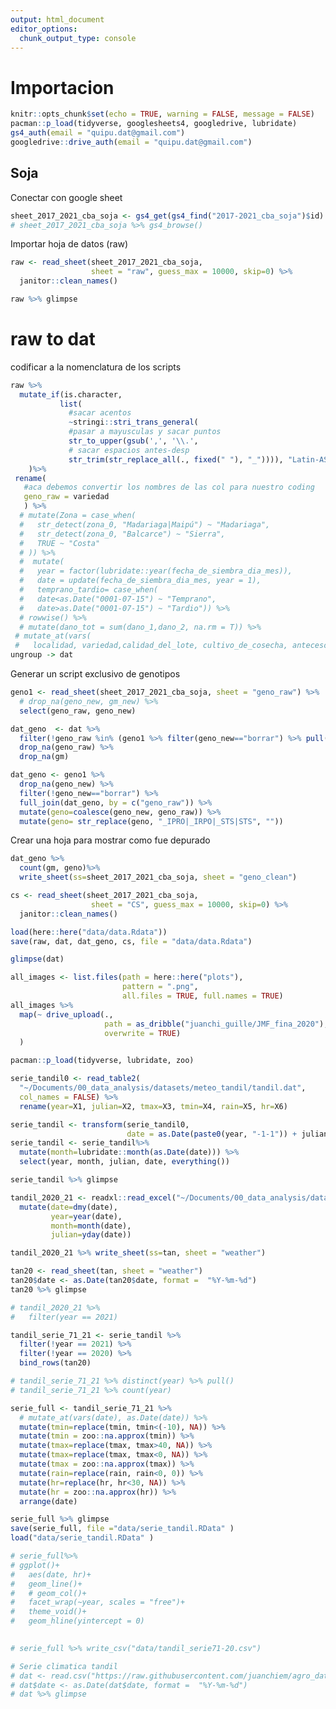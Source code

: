 ```yaml
---
output: html_document
editor_options: 
  chunk_output_type: console
---
```


# Importacion {#import}


```r
knitr::opts_chunk$set(echo = TRUE, warning = FALSE, message = FALSE)
pacman::p_load(tidyverse, googlesheets4, googledrive, lubridate)
gs4_auth(email = "quipu.dat@gmail.com")
googledrive::drive_auth(email = "quipu.dat@gmail.com")
```

## Soja

Conectar con google sheet

```r
sheet_2017_2021_cba_soja <- gs4_get(gs4_find("2017-2021_cba_soja")$id)
# sheet_2017_2021_cba_soja %>% gs4_browse()
```

Importar hoja de datos (raw)

```r
raw <- read_sheet(sheet_2017_2021_cba_soja, 
                  sheet = "raw", guess_max = 10000, skip=0) %>% 
  janitor::clean_names() 
```

```r
raw %>% glimpse
```

# raw to dat

codificar a la nomenclatura de los scripts

```r
raw %>% 
  mutate_if(is.character, 
           list(
             #sacar acentos
             ~stringi::stri_trans_general(
             #pasar a mayusculas y sacar puntos
             str_to_upper(gsub(',', '\\.', 
             # sacar espacios antes-desp
             str_trim(str_replace_all(., fixed(" "), "_")))), "Latin-ASCII"))
    )%>% 
 rename(
   #aca debemos convertir los nombres de las col para nuestro coding
   geno_raw = variedad
   ) %>% 
  # mutate(Zona = case_when(
  #   str_detect(zona_0, "Madariaga|Maipú") ~ "Madariaga", 
  #   str_detect(zona_0, "Balcarce") ~ "Sierra", 
  #   TRUE ~ "Costa"
  # )) %>%  
  #  mutate(
  #   year = factor(lubridate::year(fecha_de_siembra_dia_mes)),     
  #   date = update(fecha_de_siembra_dia_mes, year = 1), 
  #   temprano_tardio= case_when(
  #   date<as.Date("0001-07-15") ~ "Temprano", 
  #   date>as.Date("0001-07-15") ~ "Tardio")) %>% 
  # rowwise() %>%
  # mutate(dano_tot = sum(dano_1,dano_2, na.rm = T)) %>% 
 # mutate_at(vars(
 #   localidad, variedad,calidad_del_lote, cultivo_de_cosecha, antecesor_estival,fungicida1, fungicida2, enfermedad_1, enfermedad_2), as.factor) %>% 
ungroup -> dat
```

Generar un script exclusivo de genotipos

```r
geno1 <- read_sheet(sheet_2017_2021_cba_soja, sheet = "geno_raw") %>% 
  # drop_na(geno_new, gm_new) %>% 
  select(geno_raw, geno_new)

dat_geno  <- dat %>% 
  filter(!geno_raw %in% (geno1 %>% filter(geno_new=="borrar") %>% pull(geno_raw)))  %>% 
  drop_na(geno_raw) %>%  
  drop_na(gm) 

dat_geno <- geno1 %>% 
  drop_na(geno_new) %>%
  filter(!geno_new=="borrar") %>%
  full_join(dat_geno, by = c("geno_raw")) %>%
  mutate(geno=coalesce(geno_new, geno_raw)) %>% 
  mutate(geno= str_replace(geno, "_IPRO|_IRPO|_STS|STS", ""))
```

Crear una hoja para mostrar como fue depurado

```r
dat_geno %>% 
  count(gm, geno)%>% 
  write_sheet(ss=sheet_2017_2021_cba_soja, sheet = "geno_clean")
```

```r
cs <- read_sheet(sheet_2017_2021_cba_soja, 
                  sheet = "CS", guess_max = 10000, skip=0) %>% 
  janitor::clean_names() 
```

```r
load(here::here("data/data.Rdata"))
save(raw, dat, dat_geno, cs, file = "data/data.Rdata")
```

```r
glimpse(dat)
```

```r
all_images <- list.files(path = here::here("plots"), 
                         pattern = ".png", 
                         all.files = TRUE, full.names = TRUE)
all_images %>% 
  map(~ drive_upload(.,
                     path = as_dribble("juanchi_guille/JMF_fina_2020"),
                     overwrite = TRUE)
  )
```

```r
pacman::p_load(tidyverse, lubridate, zoo)

serie_tandil0 <- read_table2(
  "~/Documents/00_data_analysis/datasets/meteo_tandil/tandil.dat", 
  col_names = FALSE) %>% 
  rename(year=X1, julian=X2, tmax=X3, tmin=X4, rain=X5, hr=X6)   

serie_tandil <- transform(serie_tandil0, 
                          date = as.Date(paste0(year, "-1-1")) + julian - 1)   
serie_tandil <- serie_tandil%>% 
  mutate(month=lubridate::month(as.Date(date))) %>% 
  select(year, month, julian, date, everything())

serie_tandil %>% glimpse

tandil_2020_21 <- readxl::read_excel("~/Documents/00_data_analysis/datasets/meteo_tandil/TANDIL 2020 21.xlsx") %>% rename(date=Fecha, tmax="T.Max.", tmin="T.Min.", rain=Pp, hr=Humedad)   %>%
  mutate(date=dmy(date),
         year=year(date),
         month=month(date),
         julian=yday(date))

tandil_2020_21 %>% write_sheet(ss=tan, sheet = "weather")

tan20 <- read_sheet(tan, sheet = "weather") 
tan20$date <- as.Date(tan20$date, format =  "%Y-%m-%d")
tan20 %>% glimpse

# tandil_2020_21 %>% 
#   filter(year == 2021)

tandil_serie_71_21 <- serie_tandil %>% 
  filter(!year == 2021) %>% 
  filter(!year == 2020) %>% 
  bind_rows(tan20)  

# tandil_serie_71_21 %>% distinct(year) %>% pull()
# tandil_serie_71_21 %>% count(year)

serie_full <- tandil_serie_71_21 %>%  
  # mutate_at(vars(date), as.Date(date)) %>%
  mutate(tmin=replace(tmin, tmin<(-10), NA)) %>% 
  mutate(tmin = zoo::na.approx(tmin)) %>% 
  mutate(tmax=replace(tmax, tmax>40, NA)) %>% 
  mutate(tmax=replace(tmax, tmax<0, NA)) %>% 
  mutate(tmax = zoo::na.approx(tmax)) %>% 
  mutate(rain=replace(rain, rain<0, 0)) %>% 
  mutate(hr=replace(hr, hr<30, NA)) %>% 
  mutate(hr = zoo::na.approx(hr)) %>% 
  arrange(date)  

serie_full %>% glimpse
save(serie_full, file ="data/serie_tandil.RData" )
load("data/serie_tandil.RData" )

# serie_full%>%
# ggplot()+
#   aes(date, hr)+
#   geom_line()+
#   # geom_col()+
#   facet_wrap(~year, scales = "free")+
#   theme_void()+
#   geom_hline(yintercept = 0)
  

# serie_full %>% write_csv("data/tandil_serie71-20.csv")

# Serie climatica tandil 
# dat <- read.csv("https://raw.githubusercontent.com/juanchiem/agro_data/master/tandil_serie71-20.csv", sep = ",")
# dat$date <- as.Date(dat$date, format =  "%Y-%m-%d")
# dat %>% glimpse


```

